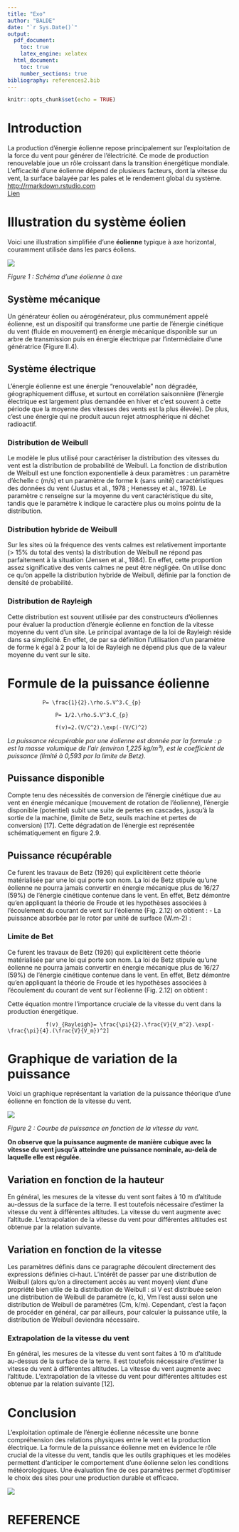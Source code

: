 ```yaml
---
title: "Exo"
author: "BALDE"
date: "`r Sys.Date()`"
output:
  pdf_document:
    toc: true
    latex_engine: xelatex
  html_document:
    toc: true
    number_sections: true
bibliography: references2.bib
---
```




```r
knitr::opts_chunk$set(echo = TRUE)
```

# Introduction

La production d’énergie éolienne repose principalement sur l’exploitation de la force du vent pour générer de l’électricité. Ce mode de production renouvelable joue un rôle croissant dans la transition énergétique mondiale. L’efficacité d’une éolienne dépend de plusieurs facteurs, dont la vitesse du vent, la surface balayée par les pales et le rendement  global du système.  <http://rmarkdown.rstudio.com>     
[Lien](http://rmarkdown.rstudio.com)

#  Illustration du système éolien
Voici une illustration simplifiée d’une **éolienne** typique à axe horizontal, couramment utilisée dans les parcs éoliens.

![](./SDF Afrique/Mouvement_vent.png)

*Figure 1 : Schéma d’une éolienne à axe* 

## Système mécanique
Un générateur éolien ou aérogénérateur, plus communément appelé éolienne, est un dispositif qui transforme une partie de l'énergie cinétique du vent (fluide en mouvement) en énergie mécanique disponible sur un arbre de transmission puis en énergie électrique par l'intermédiaire d'une génératrice (Figure II.4).

## Système électrique
L'énergie éolienne est une énergie "renouvelable" non dégradée, géographiquement diffuse, et surtout en corrélation saisonnière (l’énergie électrique est largement plus demandée en hiver et c’est souvent à cette période que la moyenne des vitesses des vents est la plus élevée). De plus, c'est une énergie qui ne produit aucun rejet atmosphérique ni déchet radioactif.

###	Distribution de Weibull
Le modèle le plus utilisé pour caractériser la distribution des vitesses du vent est la distribution de probabilité de Weibull. La fonction de distribution de Weibull est une fonction exponentielle à deux paramètres : un paramètre d’échelle c (m/s) et un paramètre de forme k (sans unité) caractéristiques des données du vent (Justus et al., 1978 ; Henessey et al., 1978). Le paramètre c renseigne sur la moyenne du vent caractéristique du site, tandis que le paramètre k indique le caractère plus ou moins pointu de la distribution.

### Distribution hybride de Weibull 

Sur les sites où la fréquence des vents calmes est relativement importante (> 15% du total des vents) la distribution de Weibull ne répond pas parfaitement à la situation (Jensen et al., 1984). En effet, cette proportion assez significative des vents calmes ne peut être négligée. On utilise donc ce qu’on appelle la distribution hybride de Weibull, définie par la fonction de densité de probabilité.

###  Distribution de Rayleigh

Cette distribution est souvent utilisée par des constructeurs d’éoliennes pour évaluer la production d’énergie éolienne en fonction de la vitesse moyenne du vent d’un site. Le principal avantage de la loi de Rayleigh réside dans sa simplicité. En effet, de par sa définition l’utilisation d’un paramètre de forme k égal à 2 pour la loi de Rayleigh ne dépend plus que de la valeur moyenne du vent sur le site.  

# Formule de la puissance éolienne
               P= \frac{1}{2}.\rho.S.V^3.C_{p}

                   P= 1/2.\rho.S.V^3.C_{p}

                   f(v)=2.(V/C^2).\exp(-(V/C)^2)

*La puissance récupérable par une éolienne est donnée par la formule :*
*ρ est la masse volumique de l’air (environ 1,225 kg/m³),*
 *est le coefficient de puissance (limité à 0,593 par la limite de Betz).*
 
## Puissance disponible

Compte tenu des nécessités de conversion de l’énergie cinétique due au vent en énergie mécanique (mouvement de rotation de l’éolienne), l’énergie disponible (potentiel) subit une suite de pertes en cascades, jusqu’à la sortie de la machine, (limite de Betz, seuils machine et pertes de conversion) [17]. Cette dégradation de l’énergie est représentée schématiquement en figure 2.9. 

## Puissance récupérable

Ce furent les travaux de Betz (1926) qui explicitèrent cette théorie matérialisée par une loi qui porte son nom. La loi de Betz stipule qu'une éolienne ne pourra jamais convertir en énergie mécanique plus de 16/27 (59%) de l'énergie cinétique contenue dans le vent. En effet, Betz démontre qu’en appliquant la théorie de Froude et les hypothèses associées à l’écoulement du courant de vent sur l’éolienne (Fig. 2.12) on obtient :
 - La puissance absorbée par le rotor par unité de surface (W.m-2) :  
 
### Limite de Bet

Ce furent les travaux de Betz (1926) qui explicitèrent cette théorie matérialisée par une loi qui porte son nom. La loi de Betz stipule qu'une éolienne ne pourra jamais convertir en énergie mécanique plus de 16/27 (59%) de l'énergie cinétique contenue dans le vent. En effet, Betz démontre qu’en appliquant la théorie de Froude et les hypothèses associées à l’écoulement du courant de vent sur l’éolienne (Fig. 2.12) on obtient :

 Cette équation montre l’importance cruciale de la vitesse du vent dans la production énergétique.
 
                f(v)_{Rayleigh}= \frac{\pi}{2}.\frac{V}{V_m^2}.\exp[-\frac{\pi}{4}.(\frac{V}{V_m})^2]
 
#  Graphique de variation de la puissance
 Voici un graphique représentant la variation de la puissance théorique d’une éolienne en fonction de la vitesse du vent.
 
 ![](./SDF Afrique/Courbe_vent.png)
 
 *Figure 2 : Courbe de puissance en fonction de la vitesse du vent.*
 
 **On observe que la puissance augmente de manière cubique avec la vitesse du vent jusqu’à atteindre une puissance nominale, au-delà de laquelle elle est régulée.**
 
## Variation en fonction de la hauteur 
En général, les mesures de la vitesse du vent sont faites à 10 m d’altitude au-dessus de la surface de la terre. Il est toutefois nécessaire d’estimer la vitesse du vent à différentes altitudes. La vitesse du vent augmente avec l’altitude. L’extrapolation de la vitesse du vent pour différentes altitudes est obtenue par la relation suivante.

## Variation en fonction de la vitesse
 Les paramètres définis dans ce paragraphe découlent directement des expressions définies ci-haut. L’intérêt de passer par une distribution de Weibull (alors qu’on a directement accès au vent moyen) vient d’une propriété bien utile de la distribution de Weibull : si V est distribuée selon une distribution de Weibull de paramètre (c, k), Vm l’est aussi selon une distribution de Weibull de paramètres (Cm, k/m). Cependant, c’est la façon de procéder en général, car par ailleurs, pour calculer la puissance utile, la distribution de Weibull deviendra nécessaire. 
 
### Extrapolation de la vitesse du vent 

En général, les mesures de la vitesse du vent sont faites à 10 m d’altitude au-dessus de la surface de la terre. Il est toutefois nécessaire d’estimer la vitesse du vent à différentes altitudes. La vitesse du vent augmente avec l’altitude. L’extrapolation de la vitesse du vent pour différentes altitudes est obtenue par la relation suivante [12].
 
# Conclusion

 L’exploitation optimale de l’énergie éolienne nécessite une bonne compréhension des relations physiques entre le vent et la production électrique. La formule de la puissance éolienne met en évidence le rôle crucial de la vitesse du vent, tandis que les outils graphiques et les modèles permettent d’anticiper le comportement d’une éolienne selon les conditions météorologiques. Une évaluation fine de ces paramètres permet d’optimiser le choix des sites pour une production durable et efficace.
  

![](./dossier git/SDF Afrique/Image terrain.jpg)

# REFERENCE
